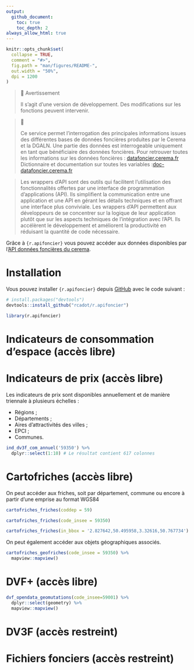 ```yaml
---
output:
  github_document:
    toc: true
    toc_depth: 2
always_allow_html: true
---
```


<!-- README.md is generated from README.Rmd. Please edit that file -->

```r
knitr::opts_chunk$set(
  collapse = TRUE,
  comment = "#>",
  fig.path = "man/figures/README-",
  out.width = "50%",
  dpi = 1200
)
```

> 🚧 Avertissement
>
> Il s'agit d'une version de développement. Des modifications sur les fonctions peuvent intervenir.

> 📘
>
> Ce service permet l'interrogation des principales informations issues des différentes bases de données foncières produites par le Cerema et la DGALN. Une partie des données est interrogeable uniquement en tant que bénéficiaire des données foncières. Pour retrouver toutes les informations sur les données foncières : [datafoncier.cerema.fr](datafoncier.cerema.fr) Dictionnaire et documentation sur toutes les variables :[doc-datafoncier.cerema.fr](doc-datafoncier.cerema.fr)

> Les wrappers d'API sont des outils qui facilitent l'utilisation des fonctionnalités offertes par une interface de programmation d'applications (API). Ils simplifient la communication entre une application et une API en gérant les détails techniques et en offrant une interface plus conviviale. Les wrappers d'API permettent aux développeurs de se concentrer sur la logique de leur application plutôt que sur les aspects techniques de l'intégration avec l'API. Ils accélèrent le développement et améliorent la productivité en réduisant la quantité de code nécessaire.

Grâce à `{r.apifoncier}` vous pouvez accéder aux données disponibles par l'[API données foncières du cerema](https://apidf-preprod.cerema.fr/swagger/).

# Installation

Vous pouvez installer `{r.apifoncier}` depuis [GitHub](https://github.com/) avec le code suivant :

``` r
# install.packages("devtools")
devtools::install_github("rcadot/r.apifoncier")
```

```r
library(r.apifoncier)
```


# Indicateurs de consommation d'espace (accès libre)


# Indicateurs de prix (accès libre)

Les indicateurs de prix sont disponibles annuellement et de manière triennale à plusieurs échelles :

-   Régions ;
-   Départements ;
-   Aires d'attractivités des villes ;
-   EPCI ;
-   Communes.

```r
ind_dv3f_com_annuel('59350') %>% 
  dplyr::select(1:10) # Le résultat contient 617 colonnes
```

# Cartofriches (accès libre)

On peut accéder aux friches, soit par département, commune ou encore à partir d'une emprise au format WGS84

```r
cartofriches_friches(coddep = 59)
```

```r
cartofriches_friches(code_insee = 59350)
```

```r
cartofriches_friches(in_bbox = '2.827642,50.495958,3.32616,50.767734')
```

On peut également accéder aux objets géographiques associés.

```r
cartofriches_geofriches(code_insee = 59350) %>% 
  mapview::mapview()
```

# DVF+ (accès libre)

```r
dvf_opendata_geomutations(code_insee=59001) %>% 
  dplyr::select(geometry) %>% 
  mapview::mapview()
```

# DV3F (accès restreint)

# Fichiers fonciers (accès restreint)

